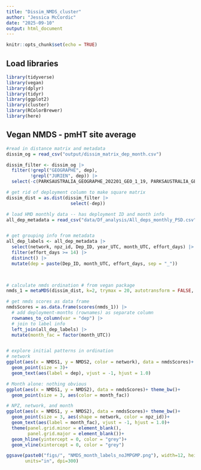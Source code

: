 ```yaml
---
title: "Dissim_NMDS_cluster"
author: "Jessica McCordic"
date: "2025-09-10"
output: html_document
---
```


```r
knitr::opts_chunk$set(echo = TRUE)
```


## Load libraries

```r
library(tidyverse)
library(vegan)
library(dplyr)
library(tidyr)
library(ggplot2)
library(cluster)
library(RColorBrewer)
library(here)

```

## Vegan NMDS - pmHT site average

```r
#read in distance matrix and metadata
dissim_og = read_csv("output/dissim_matrix_dep_month.csv")

dissim_filter <- dissim_og |>
  filter(!grepl("GEOGRAPHE", dep),
         !grepl("JURIEN", dep)) |>
  select(-c(PARKSAUSTRALIA_GEOGRAPHE_202201_GEO_1_19, PARKSAUSTRALIA_GEOGRAPHE_202201_GEO_2_28,PARKSAUSTRALIA_GEOGRAPHE_202201_GEO_3_31,PARKSAUSTRALIA_JURIEN_202201_JNE_1_26,PARKSAUSTRALIA_JURIEN_202201_JNE_2_28))

# get rid of deployment column to make square matrix
dissim_dist = as.dist(dissim_filter |>
                        select(-dep))

# load HMD monthly data -- has deployment ID and month info
all_dep_metadata = read_csv("data/Df_analysis/All_deps_monthly_PSD.csv")


# get grouping info from metadata
all_dep_labels <- all_dep_metadata |>
  select(network, npz_id, Dep_ID, year_UTC, month_UTC, effort_days) |>
  filter(effort_days >= 14) |>
  distinct() |>
  mutate(dep = paste(Dep_ID, month_UTC, effort_days, sep = "_"))
  


# calculate nmds ordination # from vegan package
nmds_1 = metaMDS(dissim_dist, k=2, trymax = 20, autotransform = FALSE, plot = FALSE)

# get nmds scores as data frame
nmdsScores = as.data.frame(scores(nmds_1)) |>
  # add deployment-months (rownames) as separate column
  rownames_to_column(var = "dep") |>
  # join to label info
  left_join(all_dep_labels) |>
  mutate(month_fac = factor(month_UTC))


# explore initial patterns in ordination
# network 
ggplot(aes(x = NMDS1, y = NMDS2, color = network), data = nmdsScores)+ theme_bw()+
  geom_point(size = 3)+
  geom_text(aes(label = dep), vjust = -1, hjust = 1.0)

# Month alone: nothing obvious 
ggplot(aes(x = NMDS1, y = NMDS2), data = nmdsScores)+ theme_bw()+
  geom_point(size = 3, aes(color = month_fac))

# NPZ, network, and month
ggplot(aes(x = NMDS1, y = NMDS2), data = nmdsScores)+ theme_bw()+
  geom_point(size = 3, aes(shape = network, color = npz_id))+
  geom_text(aes(label = month_fac), vjust = -1, hjust = 1.0)+
  theme(panel.grid.minor = element_blank(), 
        panel.grid.major = element_blank())+
  geom_hline(yintercept = 0, color = "grey")+
  geom_vline(xintercept = 0, color = "grey")

ggsave(paste0("figs/", "NMDS_month_labels_noJMPGMP.png"), width=12, height=8,
       units="in", dpi=300)



```
